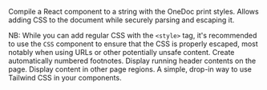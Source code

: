<CardGroup><Card title="compile" icon="code" href="components/compile">
    Compile a React component to a string with the OneDoc print styles.
  </Card><Card title="CSS" icon="css3-alt" href="components/css">
    Allows adding CSS to the document while securely parsing and escaping it.

NB: While you can add regular CSS with the `<style>` tag, it's recommended to use the `CSS` component to ensure that the CSS is properly escaped, most notably when using URLs or other potentially unsafe content.
  </Card><Card title="Footnote" icon="info" href="components/footnote">
    Create automatically numbered footnotes.
  </Card><Card title="Running header" icon="heading" href="components/headings">
    Display running header contents on the page.
  </Card><Card title="Shell" icon="border-all" href="components/shell">
    Display content in other page regions.
  </Card><Card title="Tailwind" icon="wind" href="components/tailwind">
    A simple, drop-in way to use Tailwind CSS in your components.
  </Card></CardGroup>